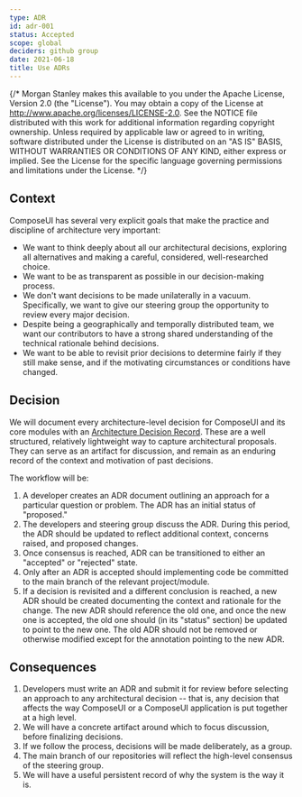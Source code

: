 ```yaml
---
type: ADR
id: adr-001
status: Accepted
scope: global
deciders: github group
date: 2021-06-18
title: Use ADRs
---
```


{/* Morgan Stanley makes this available to you under the Apache License, Version 2.0 (the "License"). You may obtain a copy of the License at http://www.apache.org/licenses/LICENSE-2.0. See the NOTICE file distributed with this work for additional information regarding copyright ownership. Unless required by applicable law or agreed to in writing, software distributed under the License is distributed on an "AS IS" BASIS, WITHOUT WARRANTIES OR CONDITIONS OF ANY KIND, either express or implied. See the License for the specific language governing permissions and limitations under the License. */}

## Context

ComposeUI has several very explicit goals that make the practice and
discipline of architecture very important:

- We want to think deeply about all our architectural decisions,
  exploring all alternatives and making a careful, considered,
  well-researched choice.
- We want to be as transparent as possible in our decision-making
  process.
- We don't want decisions to be made unilaterally in a
  vacuum. Specifically, we want to give our steering group the
  opportunity to review every major decision.
- Despite being a geographically and temporally distributed team, we
  want our contributors to have a strong shared understanding of the
  technical rationale behind decisions.
- We want to be able to revisit prior decisions to determine fairly if
  they still make sense, and if the motivating circumstances or
  conditions have changed.

## Decision

We will document every architecture-level decision for ComposeUI and its
core modules with an
[Architecture Decision Record](http://thinkrelevance.com/blog/2011/11/15/documenting-architecture-decisions). These
are a well structured, relatively lightweight way to capture
architectural proposals. They can serve as an artifact for discussion,
and remain as an enduring record of the context and motivation of past
decisions.

The workflow will be:

1. A developer creates an ADR document outlining an approach for a
   particular question or problem. The ADR has an initial status of "proposed."
2. The developers and steering group discuss the ADR. During this
   period, the ADR should be updated to reflect additional context,
   concerns raised, and proposed changes.
3. Once consensus is reached, ADR can be transitioned to either an
   "accepted" or "rejected" state.
4. Only after an ADR is accepted should implementing code be committed
   to the main branch of the relevant project/module.
5. If a decision is revisited and a different conclusion is reached, a
   new ADR should be created documenting the context and rationale for
   the change. The new ADR should reference the old one, and once the
   new one is accepted, the old one should (in its "status" section)
   be updated to point to the new one. The old ADR should not be
   removed or otherwise modified except for the annotation pointing to
   the new ADR.

## Consequences

1. Developers must write an ADR and submit it for review before
   selecting an approach to any architectural decision -- that is, any
   decision that affects the way ComposeUI or a ComposeUI application is
   put together at a high level.
2. We will have a concrete artifact around which to focus discussion,
   before finalizing decisions.
3. If we follow the process, decisions will be made deliberately, as a group.
4. The main branch of our repositories will reflect the high-level
   consensus of the steering group.
5. We will have a useful persistent record of why the system is the way it is.
